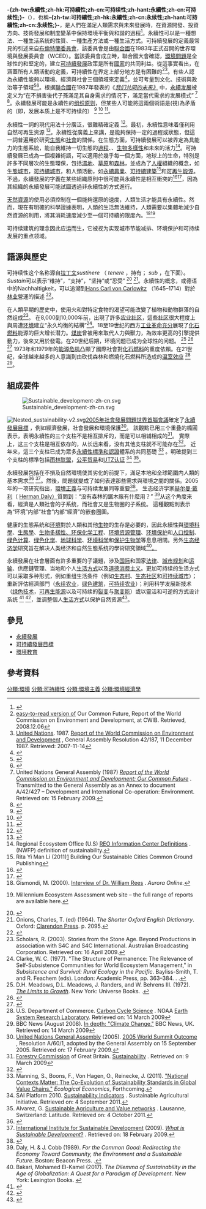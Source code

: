{{NoteTA
|zh-cn:可持续; zh-hk:可持續; zh-tw:永續;
}}



'''-{zh-tw:永續性;zh-hk:可持續性;zh-cn:可持续性;zh-hant:永續性;zh-cn:可持续性;}-'''（{{lang-en|sustainability}}），也稱'''-{zh-tw:可持續性;zh-hk:永續性;zh-cn:永续性;zh-hant:可持續性;zh-cn:永续性;}-'''，是人們在滿足人類需求與未來發展時，在資源開發、投資方向、技術發展和制度變革中保持環境平衡與和諧的過程<ref>{{Cite web|url=https://www.globalfootprints.org/sustainability/|title=What is sustainability|accessdate=2019-05-21|work=www.globalfootprints.org|archive-url=https://web.archive.org/web/20190609155223/https://www.globalfootprints.org/sustainability/|archive-date=2019-06-09|dead-url=yes}}</ref>。永續性可以是一種想法、一種生活系統的性質、一種生產方法或一種生活方式。可持續發展的定義最常見的引述来自[[布倫特蘭委員會|布倫特蘭委員會]]，該委員會是由[[聯合國|聯合國]]在1983年正式召開的世界環境與發展委員會（WCED）。當該委員會成立時，聯合國大會確認，[[環境問題|環境問題]]是全球性的和堅定的，建立[[可持續發展|可持續發展]]政策是所有[[國家|國家]]的共同利益。從這事實看出，在涵蓋所有人類活動的定義，可持續性在界定上部分地方是有困難的<ref>[http://www.worldinbalance.net/agreements/1987-brundtland.php easy-to-read version of] {{Wayback|url=http://www.worldinbalance.net/agreements/1987-brundtland.php |date=20090904154522 }} Our Common Future, Report of the World Commission on Environment and Development, at CWIB. Retrieved, 2008.12.06</ref><ref>[[联合国|United Nations]]. 1987. [http://www.un-documents.net/a42r187.htm Report of the World Commission on Environment and Development] {{Wayback|url=http://www.un-documents.net/a42r187.htm |date=20200422120230 }}, General Assembly Resolution 42/187, 11 December 1987.  Retrieved: 2007-11-14</ref>。有些人認為永續性能夠以環境、經濟與社會三個領域來定義<ref>{{Cite journal|title=The Systems View of Life A Unifying Conception of Mind, Matter, and Life|url=http://cosmosandhistory.org/index.php/journal/article/view/503|last=Capra|first=Fritjof|date=2015-10-25|journal=Cosmos and History: The Journal of Natural and Social Philosophy|issue=2|volume=11|pages=242–249–249|language=en|issn=1832-9101|access-date=2019-05-21|archive-date=2020-12-30|archive-url=https://web.archive.org/web/20201230154146/http://www.cosmosandhistory.org/index.php/journal/article/view/503/|dead-url=no}}</ref>，並可考量到文化、技術與政治等子領域<ref>{{Cite book|chapter=|url=https://www.academia.edu/9294719/Urban_Sustainability_in_Theory_and_Practice_Circles_of_Sustainability_2015_|language=en|first=Paul|last=James|first2=Liam|last2=Magee|first3=Andy|last3=Scerri|title=Urban Sustainability in Theory and Practice: Circles of Sustainability (2015)|publisher=|year=|isbn=|location=|pages=|access-date=2019-05-21|archive-date=2017-06-26|archive-url=https://web.archive.org/web/20170626015736/http://www.academia.edu/9294719/Urban_Sustainability_in_Theory_and_Practice_Circles_of_Sustainability_2015_|dead-url=no}}</ref><ref>{{Cite journal|title=Reframing social sustainability reporting: towards an engaged approach|url=https://doi.org/10.1007/s10668-012-9384-2|last=Magee|first=Liam|last2=Scerri|first2=Andy|date=2013-02-01|journal=Environment, Development and Sustainability|issue=1|doi=10.1007/s10668-012-9384-2|volume=15|pages=225–243|language=en|issn=1573-2975|last3=James|first3=Paul|last4=Thom|first4=James A.|last5=Padgham|first5=Lin|last6=Hickmott|first6=Sarah|last7=Deng|first7=Hepu|last8=Cahill|first8=Felicity}}</ref>。根据[[聯合國|聯合國]]在1987年發表的《''[[我們共同的未來|我们共同的未来》]]'' 中，[[可持续发展|永續发展]]被定义为“在不損害後代子孫滿足其自身需求的情况下，滿足當代需求的发展模式” <ref>United Nations General Assembly (1987) [http://www.un-documents.net/wced-ocf.htm ''Report of the World Commission on Environment and Development: Our Common Future''] {{Wayback|url=http://www.un-documents.net/wced-ocf.htm |date=20180113173211 }}. Transmitted to the General Assembly as an Annex to document A/42/427 – Development and International Co-operation: Environment. Retrieved on: 15 February 2009.</ref> <ref>{{Cite web|title=''Report of the World Commission on Environment and Development: Our Common Future''; Transmitted to the General Assembly as an Annex to document A/42/427 – Development and International Co-operation: Environment; Our Common Future, Chapter 2: Towards Sustainable Development; Paragraph 1|url=http://www.un-documents.net/ocf-02.htm|accessdate=1 March 2010|author=United Nations General Assembly|date=20 March 1987|publisher=[[United_Nations_General_Assembly|United Nations General Assembly]]|archive-date=2020-04-20|archive-url=https://web.archive.org/web/20200420234650/http://www.un-documents.net/ocf-02.htm|dead-url=no}}</ref>。永續發展可能是永續性的[[组织原则|组织原则]]，但某些人可能將這兩個術語是(視)為矛盾的（即，发展本质上是不可持续的） <ref>{{Cite journal|title=The Oxymoron of Sustainable Development|last=Brown|first=James H.|date=1 October 2015|journal=BioScience|issue=10|doi=10.1093/biosci/biv117|volume=65|pages=1027–1029|subscription=free}}</ref> <ref>{{Cite web|title=Sustainability and Sustainable Development|url=http://www.circularecology.com/sustainability-and-sustainable-development.html#.W05THy2ZNBw|accessdate=2018-07-17|work=Circular Ecology|archive-date=2019-06-08|archive-url=https://web.archive.org/web/20190608194554/http://www.circularecology.com/sustainability-and-sustainable-development.html#.W05THy2ZNBw|dead-url=no}}</ref> <ref>{{Cite journal|title=The diverse and contested meanings of sustainable development|last=Williams|first=Colin C|last2=Millington|first2=Andrew C|date=June 2004|journal=The Geographical Journal|issue=2|doi=10.1111/j.0016-7398.2004.00111.x|volume=170|pages=99–104}}</ref>。

永續性一詞的現代用法十分廣泛，很難精確定義 <ref name="Lackey - 1995">{{Cite journal|title=Ecosystem health, biological diversity, and sustainable development: research that makes a difference|url=http://blogs.oregonstate.edu/lackey/files/2017/07/13.-Ecosystem-Health-Biological-Diversity-and-Sustainable-Development.pdf|last=Lackey|first=Robert|date=1995|journal=Renewable Resources Journal|issue=2|volume=13|pages=8–13}}</ref>。最初，永續性意味着僅利用自然可再生资源 <ref>{{Cite web|title=Sustainability Theories|url=https://worldoceanreview.com/en/wor-4/concepts-for-a-better-world/what-is-sustainability/|accessdate=20 June 2019|publisher=World Ocean Review|archive-date=2019-08-07|archive-url=https://web.archive.org/web/20190807124418/https://worldoceanreview.com/en/wor-4/concepts-for-a-better-world/what-is-sustainability/|dead-url=no}}</ref>。永續性從廣義上來講，是能夠保持一定的過程或狀態，但這一詞普遍用於研究[[生態|生態]]和[[社會|社會]]的關係。在生態方面，可持續發展可以被界定為具能力的生態系統，能自我維持一切生態的[[過程|過程]]、{{le|功能 (生物學)|Function_(biology)|功能}}、[[生物多樣性|生物多樣性]]和未來的活力<ref>Regional Ecosystem Office (U.S) [http://www.reo.gov/general/definitions_r-s.htm#S REO Information Center Definitions] {{Wayback|url=http://www.reo.gov/general/definitions_r-s.htm#S |date=20090311091007 }}. {{tsl|en|Northwest Forest Plan|}} (NWFP) definition of sustainability.</ref>。可持續發展已成為一個複雜術語，可以適用於幾乎每一個方面，地球上的生命，特別是許多不同層次的生態環保，包括[[濕地|濕地]]、[[草原|草原]]和[[森林|森林]]，並成為了[[人權|人權]]組織的概念，如[[生態城市|生態城市]]，[[可持續城市|可持續城市]]，和人類活動，如[[永續農業|永續農業]]、[[可持續建築|可持續建築]]<ref>Rita Yi Man Li (2011)[http://onsustainability.cgpublisher.com/product/pub.197/prod.4] {{Wayback|url=http://onsustainability.cgpublisher.com/product/pub.197/prod.4 |date=20171206144249 }}Building Our Sustainable Cities Common Ground Publishing</ref>和[[可再生能源|可再生能源]]。不過，永續發展的字義在某些組織原則中很可能與永續性是相互衝突的<ref>{{Cite web|url=http://www.circularecology.com/sustainability-and-sustainable-development.html|title=Sustainability and Sustainable Development|accessdate=2019-05-21|work=Circular Ecology|language=en|archive-date=2019-06-08|archive-url=https://web.archive.org/web/20190608194554/http://www.circularecology.com/sustainability-and-sustainable-development.html|dead-url=no}}</ref><ref>{{Cite journal|title=The diverse and contested meanings of sustainable development|url=https://rgs-ibg.onlinelibrary.wiley.com/doi/abs/10.1111/j.0016-7398.2004.00111.x|last=Williams|first=Colin C|last2=Millington|first2=Andrew C|date=2004-06-01|journal=The Geographical Journal|issue=2|doi=10.1111/j.0016-7398.2004.00111.x|volume=170|pages=99–104|issn=0016-7398|access-date=2019-05-21|archive-date=2020-05-17|archive-url=https://web.archive.org/web/20200517195158/https://rgs-ibg.onlinelibrary.wiley.com/doi/abs/10.1111/j.0016-7398.2004.00111.x|dead-url=no}}</ref>，因為其組織的永續發展可能試圖透過非永續性的方式進行。

[[天然資源|天然資源]]的使用必須控制在一個能夠還原的速度，人類生活才能具有永續性。然而，現在有明確的科學證據表明，人類的生活無法維持，人類需要以集體地減少自然資源的利用，將其消耗速度減少至一個可持續的限度內。<ref>Gismondi, M. (2000). [http://aurora.icaap.org/index.php/aurora/article/view/18/29 Interview of Dr. William Rees] {{Webarchive|url=https://archive.is/20120530044732/http://aurora.icaap.org/index.php/aurora/article/view/18/29 |date=2012-05-30 }}. ''Aurora Online.''</ref><ref name=MEA>{{cite web |url=http://www.millenniumassessment.org/en/index.aspx |title=存档副本 |accessdate=2008-12-31 |archive-date=2015-08-13 |archive-url=https://web.archive.org/web/20150813135309/http://www.millenniumassessment.org/en/index.aspx |dead-url=no }}Millennium Ecosystem Assessment web site – the full range of reports are available here.</ref>

可持续建筑的理念因此应运而生，它被视为实现城市节能减排、环境保护和可持续发展的重点领域。

== 語源與歷史 ==
可持续性这个名称源自[[拉丁语|拉丁文]]''sustinere'' （ ''tenere'' ，持有； ''sub'' ，在下面）。''Sustain''可以表示“维持”，“支持”，“坚持”或“忍受” <ref>{{OEtymD|sustain}}</ref> <ref>Onions, Charles, T. (ed) (1964). ''The Shorter Oxford English Dictionary''. Oxford: [[Clarendon_Press|Clarendon Press]]. p. 2095.</ref>。永續性的概念，或德语中的Nachhaltigkeit，可以追溯到[[汉斯·卡尔·冯·卡洛维兹|Hans Carl von Carlowitz]] （1645–1714）對於[[林业|林业]]營運的描述 <ref>{{Cite web|title=Hans Carl von Carlowitz and Sustainability|url=http://www.environmentandsociety.org/tools/keywords/hans-carl-von-carlowitz-and-sustainability|accessdate=20 June 2019|work=Environment and Society Portal|archive-date=2019-01-11|archive-url=https://web.archive.org/web/20190111195631/http://www.environmentandsociety.org/tools/keywords/hans-carl-von-carlowitz-and-sustainability|dead-url=no}}</ref>。

在人類早期的歷史中，使用火和對特定食物的渴望可能改變了植物和動物群落的自然组成<ref>Scholars, R. (2003). Stories from the Stone Age. Beyond Productions in association with S4C and S4C International. Australian Broadcasting Corporation. Retrieved on: 16 April 2009.</ref>。 在8,000到10,000年前，出現了許多[[農業社會|农业社区]]，這些[[農業社會|社区]]很大程度上與周遭[[自然环境|环境]]建立“永久均衡的結構”<ref>Clarke, W. C. (1977). "The Structure of Permanence: The Relevance of Self-Subsistence Communities for World Ecosystem Management," in ''Subsistence and Survival: Rural Ecology in the Pacific''. Bayliss-Smith, T. and R. Feachem (eds). London: Academic Press, pp. 363–384. {{Doi|10.1016/B978-0-12-083250-7.50017-0}}. {{ISBN|978-0-12-083250-7}}.</ref>。18至19世纪的西方[[第一次工业革命|工业革命充分]]展現了[[化石燃料|化石燃料]]能源的巨大增长潜力。[[煤|煤炭]]曾被用來取代人力與獸力，為效率更高的引擎提供動力，後來又用於發電。在20世纪后期，环境问题已成为全球性的问题。 <ref>D.H. Meadows, D.L. Meadows, J. Randers, and W. Behrens III. (1972). ''[[增长的极限|The Limits to Growth]]''. New York: Universe Books. {{ISBN|0-87663-165-0}}.</ref> <ref name="LPR2008">{{Cite web|title=Living Planet Report|url=http://www.footprintnetwork.org/en/index.php/GFN/page/living_planet_report/|publisher=[[Global_Footprint_Network|Global Footprint Network]]|archiveurl=https://web.archive.org/web/20090327153856/http://footprintnetwork.org/en/index.php/GFN/page/living_planet_report|archivedate=2009-03-27|access-date=2021-01-23|dead-url=no}}{{Cite report|url=http://assets.panda.org/downloads/living_planet_report_2008.pdf|title=Living Planet Report 2008|date=2008|publisher=[[World_Wide_Fund_for_Nature|World Wide Fund for Nature]], [[Zoological_Society_of_London|Zoological Society of London]], Global Footprint Network|access-date=1 October 2008|archive-date=2011-07-16|archive-url=https://web.archive.org/web/20110716055123/http://assets.panda.org/downloads/living_planet_report_2008.pdf|dead-url=no}}</ref>  {{Sfnp|Millennium Ecosystem Assessment|2005}} <ref>{{Cite journal|title=A comparison of the Limits to Growth with 30 years of reality|url=http://www.manicore.com/fichiers/Turner_Meadows_vs_historical_data.pdf|last=Turner, G.M.|journal=Global Environmental Change|issue=3|doi=10.1016/j.gloenvcha.2008.05.001|year=2008|volume=18|pages=397–411|access-date=2021-01-23|archive-date=2010-11-25|archive-url=https://web.archive.org/web/20101125052225/http://manicore.com/fichiers/Turner_Meadows_vs_historical_data.pdf|dead-url=no}}</ref> 1973年和1979年的[[能源危機|能源危机]]凸顯了國際社會對[[化石燃料|化石燃料]]的重度依賴。在21世纪，全球越來越多的人意識到由砍伐森林和燃燒化石燃料所造成的[[温室效应|温室效应]] <ref>U.S. Department of Commerce. [http://www.esrl.noaa.gov/research/themes/carbon/ Carbon Cycle Science] {{WebCite|url=https://www.webcitation.org/6DIDNyfJq?url=http://www.esrl.noaa.gov/research/themes/carbon/ |date=20121230083131 |dateformat=iso }}. NOAA [[Earth_System_Research_Laboratory|Earth System Research Laboratory]]. Retrieved on: 14 March 2009</ref> <ref>BBC News (August 2008). [http://news.bbc.co.uk/2/hi/in_depth/sci_tech/2004/climate_change/default.stm In depth: "Climate Change."] {{Wayback|url=http://news.bbc.co.uk/2/hi/in_depth/sci_tech/2004/climate_change/default.stm |date=20190721074525 }} BBC News, UK. Retrieved on: 14 March 2009</ref>。

== 組成要件 ==
[[File:Sustainable_development-zh-cn.svg|right]]

[[File:Nested_sustainability-v2.svg|thumb]][[2005年世界峰会|2005年社會發展問題世界首腦會議]]確定了[https://futurecity.cw.com.tw/article/1867 永續發展目標] {{Wayback|url=https://futurecity.cw.com.tw/article/1867 |date=20210718173950 }}，例如經濟發展，社會發展和環境保護<ref>[[United_Nations_General_Assembly|United Nations General Assembly]] (2005). [http://data.unaids.org/Topics/UniversalAccess/worldsummitoutcome_resolution_24oct2005_en.pdf 2005 World Summit Outcome] {{Wayback|url=http://data.unaids.org/Topics/UniversalAccess/worldsummitoutcome_resolution_24oct2005_en.pdf |date=20200209052648 }}, Resolution A/60/1, adopted by the General Assembly on 15 September 2005. Retrieved on: 17 February 2009.</ref>。 該觀點已用三个重叠的橢圓表示，表明永續性的三个支柱不是相互排斥的，而是可以相辅相成的<ref>[[Forestry_Commission|Forestry Commission]] of Great Britain. [http://www.forestry.gov.uk/forestry/edik-59fmzf Sustainability] {{Wayback|url=http://www.forestry.gov.uk/forestry/edik-59fmzf |date=20121031192338 }}. Retrieved on: 9 March 2009</ref>。 實際上，这三个支柱是相互依存的，从长远来看，没有其他支柱就不可能存在<ref>{{Cite journal|title=Environmental Sustainability: A Definition for Environmental Professionals|url=http://scholarworks.rit.edu/cgi/viewcontent.cgi?article=1007&context=jes|last=Morelli|first=John|date=2011|journal=Journal of Environmental Sustainability|doi=10.14448/jes.01.0002|volume=1|pages=1–10|subscription=free|access-date=2021-01-22|archive-date=2018-07-31|archive-url=https://web.archive.org/web/20180731115409/http://scholarworks.rit.edu/cgi/viewcontent.cgi?article=1007&context=jes|dead-url=no}}</ref>。 近年来，這三个支柱已成为眾多[[可持续发展标准和认证|永續性標準和認證]]體系的共同基礎 <ref>Manning, S., Boons, F., Von Hagen, O., Reinecke, J. (2011). [https://ssrn.com/abstract=1752655 "National Contexts Matter: The Co-Evolution of Sustainability Standards in Global Value Chains."] ''Ecological Economics'', Forthcoming.</ref> 。明確提到三个支柱的標準包括[[雨林联盟|雨林联盟]]，[[公平貿易認證|公平贸易]]和[[UTZ认证|UTZ认证]] <ref>SAI Platform 2010. [http://www.saiplatform.org/activities/alias/sustainability-indicators Sustainability Indicators] {{Wayback|url=http://www.saiplatform.org/activities/alias/sustainability-indicators |date=20120131152152 }}. Sustainable Agricultural Initiative. Retrieved on: 4 September 2011.</ref> <ref>Alvarez, G. [http://www.intracen.org/WorkArea/DownloadAsset.aspx?id=51770 Sustainable Agriculture and Value networks] {{Wayback|url=http://www.intracen.org/WorkArea/DownloadAsset.aspx?id=51770 |date=20161018101435 }}. Lausanne, Switzerland: Latitude. Retrieved on: 4 October 2011.</ref>。

永續發展包括在不損及自然環境使其劣化的前提下，滿足本地和全球範圍内人類的基本需求<ref>{{Cite journal|title=What is Sustainable Development? Goals, Indicators, Values, and practice|url=http://www.hks.harvard.edu/sustsci/ists/docs/whatisSD_env_kates_0504.pdf|last=Kates|first=R.|last2=Parris|first2=T.|journal=Environment|issue=3|year=2005|volume=47|pages=8–21|last3=Leiserowitz|first3=A. Harvard|access-date=2021-01-22|archive-date=2017-07-10|archive-url=https://web.archive.org/web/20170710094536/https://www.hks.harvard.edu/sustsci/ists/docs/whatisSD_env_kates_0504.pdf|dead-url=no}}</ref> <ref>[[International_Institute_for_Sustainable_Development|International Institute for Sustainable Development]] (2009). [http://www.iisd.org/sd/ ''What is Sustainable Development''?] {{Wayback|url=http://www.iisd.org/sd/ |date=20130627223823 }}. Retrieved on: 18 February 2009.</ref>。然後，問題就變成了如何表達那些需求與環境之間的關係。2005年的一项研究指出，[[環境正義|環境正義]]与可持续发展同等重要<ref>{{Cite journal|title=Sustainable development (1987–2005): an oxymoron comes of age|url=http://www.scielo.br/scielo.php?script=sci_arttext&pid=S0104-71832006000100004|last=Michael Redclift|journal=Sustainable Development|issue=4|doi=10.1002/sd.281|year=2005|volume=13|pages=212–227|type=Submitted manuscript|access-date=2021-01-22|archive-date=2017-12-03|archive-url=https://web.archive.org/web/20171203074229/http://www.scielo.br/scielo.php?script=sci_arttext&pid=S0104-71832006000100004|dead-url=no}}</ref>。 生态经济学家[[赫尔曼·E·戴利|赫尔曼·戴利]]（ [[赫尔曼·E·戴利|Herman Daly）]]質問到：“没有森林的鋸木廠有什麼用？” <ref name="Daly & Cobb 1989">Daly, H. & J. Cobb (1989). ''For the Common Good: Redirecting the Economy Toward Community, the Environment and a Sustainable Future''. Boston: Beacon Press. {{ISBN|0-8070-4703-1}}.</ref>从这个角度来看，經濟是人類社會的子系统，而社會又是生物圈的子系统。 這種觀點則表示為“环境”内部“社會”内部“經濟”的嵌套圈圖。

健康的生態系统和[[自然环境|环境]]對於人類和其他[[生物|生物]]的生存是必要的，因此永續性與[[環境科學|環境科學]]、[[生態學|生態學]]、[[生物多樣性|生物多樣性]][[環境友善|、环保]][[化学工程|化学工程]]、[[環境資源管理|环境资源管理]]、[[环境保护|环境保护]]和[[人口控制|人口控制]]、[[绿色计算|绿色计算]]、[[绿色化学|绿色化学]]、[[地球科学|地球科学]]、[[环境科学|环境科学]]和[[保育生物學|保护生物学]]等息息相關。另外[[生態經濟學|生态经济学]]研究旨在解决人类经济和自然生態系统的學術研究領域<ref>Bakari, Mohamed El-Kamel (2017). ''The Dilemma of Sustainability in the Age of Globalization: A Quest for a Paradigm of Development''. New York: Lexington Books. {{ISBN|978-1498551397}}</ref>[[生物多樣性|。]]

永續發展在社會層面有許多重要的子議題，涉及[[国际法|国际]]和国家[[法律|法律]]、[[城市规划|城市规划]]和[[运输|运输]]、供應鏈管理、当地和个人[[生活型態|生活方式]]以及[[良知消费|道德消费主义]]。更加可持续的生活方式可以采取多种形式，例如重组生活条件（例如[[生態村|生态村]]、[[生态社区|生态]][[生態村|社区]]和[[生态城市|可持续城市]]）；重新評估經濟部門（[[樸門|永续]][[永續農業|农业]]，[[綠色建築|绿色建筑]]，[[永續農業|可持续农业]]）；利用科学发展新技术（[[環境科技|绿色技术]]，[[可再生能源|可再生能源]]以及可持续的[[第四代反應堆|裂变]]与[[聚变能|聚变能]]）或以靈活和可逆的方式设计系统 <ref name="tandfonline.com">{{Cite journal|title=Flexible strategies for long-term sustainability under uncertainty|last=Fawcett|first=William|last2=Hughes|first2=Martin|date=2012|journal=Building Research|issue=5|doi=10.1080/09613218.2012.702565|volume=40|pages=545–557|last3=Krieg|first3=Hannes|last4=Albrecht|first4=Stefan|last5=Vennström|first5=Anders}}</ref> <ref name="Zhang 2012">{{Cite journal|title=A real options approach to the design and architecture of water supply systems using innovative water technologies under uncertainty|last=Zhang|first=Stephen X.|last2=Babovic|first2=Vladan|date=January 2012|journal=Journal of Hydroinformatics|issue=1|doi=10.2166/hydro.2011.078|volume=14|pages=13–29|subscription=free}}</ref>，並调整個人[[生活型態|生活方式]]以保护自然资源<ref>{{Cite journal|title=Anti-consumption as part of living a sustainable lifestyle: daily practices, contextual motivations and subjective values|last=Black|first=Iain R.|last2=Cherrier|first2=Helene|date=November 2010|journal=Journal of Consumer Behaviour|issue=6|doi=10.1002/cb.337|volume=9|pages=437–453}}</ref>。

== 參見 ==

* [[可持续发展|永續發展]]
* [[可持续发展目标|可持續發展目標]]
* [[環境教育|環境教育]]

==參考資料==
{{Reflist|2}}

{{永續性}}
{{園藝}}
{{authority control}}
[[分類:環境|分類:環境]]
[[分類:可持續性|分類:可持續性]]
[[分類:環境主義|分類:環境主義]]
[[分類:環境經濟學|分類:環境經濟學]]